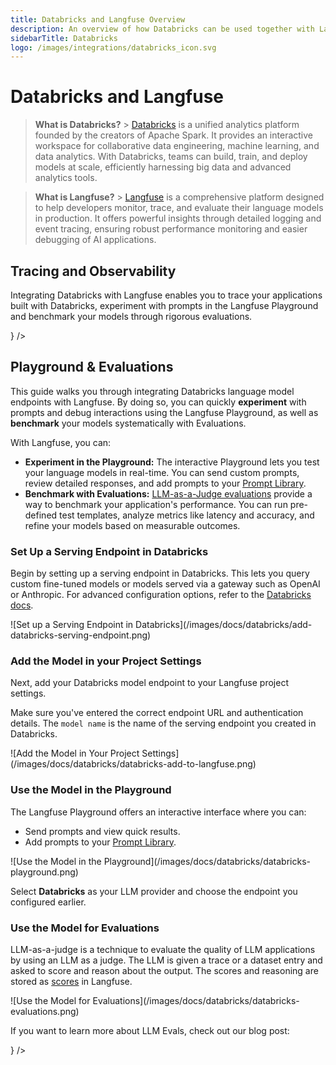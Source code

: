 ```yaml
---
title: Databricks and Langfuse Overview
description: An overview of how Databricks can be used together with Langfuse to develop, test, and evaluate AI applications.
sidebarTitle: Databricks
logo: /images/integrations/databricks_icon.svg
---
```


# Databricks and Langfuse

> **What is Databricks?** > [Databricks](https://www.databricks.com/) is a unified analytics platform founded by the creators of Apache Spark. It provides an interactive workspace for collaborative data engineering, machine learning, and data analytics. With Databricks, teams can build, train, and deploy models at scale, efficiently harnessing big data and advanced analytics tools.

> **What is Langfuse?** > [Langfuse](https://langfuse.com/) is a comprehensive platform designed to help developers monitor, trace, and evaluate their language models in production. It offers powerful insights through detailed logging and event tracing, ensuring robust performance monitoring and easier debugging of AI applications.

## Tracing and Observability

Integrating Databricks with Langfuse enables you to trace your applications built with Databricks, experiment with prompts in the Langfuse Playground and benchmark your models through rigorous evaluations.


<Cards>
  <Card
    title="Example Notebook"
    href="/guides/cookbook/integration_databricks"
    icon={<FileCode />}
  />
</Cards>

## Playground & Evaluations

This guide walks you through integrating Databricks language model endpoints with Langfuse. By doing so, you can quickly **experiment** with prompts and debug interactions using the Langfuse Playground, as well as **benchmark** your models systematically with Evaluations.

With Langfuse, you can:

- **Experiment in the Playground:** The interactive Playground lets you test your language models in real-time. You can send custom prompts, review detailed responses, and add prompts to your [Prompt Library](/docs/prompt-management/get-started).
- **Benchmark with Evaluations:** [LLM-as-a-Judge evaluations](/docs/scores/model-based-evals) provide a way to benchmark your application's performance. You can run pre-defined test templates, analyze metrics like latency and accuracy, and refine your models based on measurable outcomes.

<Steps>

### Set Up a Serving Endpoint in Databricks

Begin by setting up a serving endpoint in Databricks. This lets you query custom fine-tuned models or models served via a gateway such as OpenAI or Anthropic. For advanced configuration options, refer to the [Databricks docs](https://docs.databricks.com/aws/en/machine-learning/model-serving/manage-serving-endpoints).

<Frame className="my-10" fullWidth border>
  ![Set up a Serving Endpoint in
  Databricks](/images/docs/databricks/add-databricks-serving-endpoint.png)
</Frame>

### Add the Model in your Project Settings

Next, add your Databricks model endpoint to your Langfuse project settings.

Make sure you've entered the correct endpoint URL and authentication details. The `model name` is the name of the serving endpoint you created in Databricks.

<Frame className="sm:w-1/2" border>
  ![Add the Model in Your Project
  Settings](/images/docs/databricks/databricks-add-to-langfuse.png)
</Frame>

### Use the Model in the Playground

The Langfuse Playground offers an interactive interface where you can:

- Send prompts and view quick results.
- Add prompts to your [Prompt Library](/docs/prompt-management/get-started).

<Frame className="my-10" fullWidth border>
  ![Use the Model in the
  Playground](/images/docs/databricks/databricks-playground.png)
</Frame>

Select **Databricks** as your LLM provider and choose the endpoint you configured earlier.

### Use the Model for Evaluations

LLM-as-a-judge is a technique to evaluate the quality of LLM applications by using an LLM as a judge. The LLM is given a trace or a dataset entry and asked to score and reason about the output. The scores and reasoning are stored as [scores](/docs/scores/data-model) in Langfuse.

<Frame className="my-10" fullWidth border>
  ![Use the Model for
  Evaluations](/images/docs/databricks/databricks-evaluations.png)
</Frame>

</Steps>

If you want to learn more about LLM Evals, check out our blog post:

<Cards>
  <Card
    title="LLM Evaluation 101: Best Practices and Challenges"
    href="/blog/2025-03-04-llm-evaluation-101-best-practices-and-challenges"
    icon={<BookOpen />}
  />
</Cards>
